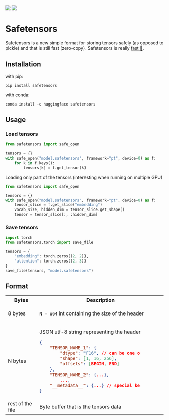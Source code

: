 <!-- DISABLE-FRONTMATTER-SECTIONS -->

<div class="flex justify-center">
    <img class="block dark:hidden" src="https://huggingface.co/datasets/huggingface/documentation-images/resolve/main/safetensors/safetensors-logo-light.svg"/>
    <img class="hidden dark:block" src="https://huggingface.co/datasets/huggingface/documentation-images/resolve/main/safetensors/safetensors-logo-dark.svg"/>
</div>

# Safetensors

Safetensors is a new simple format for storing tensors safely (as opposed to pickle) and that is still fast (zero-copy). Safetensors is really [fast 🚀](./speed).

## Installation

with pip:
```
pip install safetensors
```

with conda:
```
conda install -c huggingface safetensors
```

## Usage

### Load tensors

```python
from safetensors import safe_open

tensors = {}
with safe_open("model.safetensors", framework="pt", device=0) as f:
    for k in f.keys():
        tensors[k] = f.get_tensor(k)
```

Loading only part of the tensors (interesting when running on multiple GPU)

```python
from safetensors import safe_open

tensors = {}
with safe_open("model.safetensors", framework="pt", device=0) as f:
    tensor_slice = f.get_slice("embedding")
    vocab_size, hidden_dim = tensor_slice.get_shape()
    tensor = tensor_slice[:, :hidden_dim]
```

### Save tensors

```python
import torch
from safetensors.torch import save_file

tensors = {
    "embedding": torch.zeros((2, 2)),
    "attention": torch.zeros((2, 3))
}
save_file(tensors, "model.safetensors")
```

## Format

<table>
<colgroup>
<col span="1" style="width: 20%;">
<col span="1" style="width: 80%;">
</colgroup>
<tbody>
<tr class="hidden">
<th>Bytes</th>
<th>Description</th>
</tr>
<tr>
<td>
8 bytes
</td>
<td>

`N = u64` int containing the size of the header

</td>
</tr>
<tr>
<td>
N bytes
</td>
<td>

JSON utf-8 string representing the header

<div style="max-width: 20rem;">

```json
{
    "TENSOR_NAME_1": {
        "dtype": "F16", // can be one of ["F64","F32","F16","BF16","I64","I32","I16","I8","U8","BOOL"]
        "shape": [1, 16, 256],
        "offsets": [BEGIN, END]
    },
    "TENSOR_NAME_2": {...},
        ...,
    "__metadata__": {...} // special key for storing free form text-to-text map
}
```

</div>

</td>
</tr>
<tr>
<td>
rest of the file
</td>
<td>
Byte buffer that is the tensors data
</td>
</tr>
</tbody>
</table>